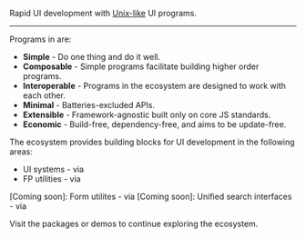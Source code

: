 

Rapid UI development with [Unix-like] UI programs.

---

Programs in <BrandLink /> are:

- **Simple** <Text variant="description">- Do one thing and do it well.</Text>
- **Composable** <Text variant="description">- Simple programs facilitate building higher order programs.</Text>
- **Interoperable** <Text variant="description">- Programs in the ecosystem are designed to work with each other.</Text>
- **Minimal** <Text variant="description">- Batteries-excluded APIs.</Text>
- **Extensible** <Text variant="description">- Framework-agnostic built only on core JS standards.</Text>
- **Economic** <Text variant="description">- Build-free, dependency-free, and aims to be update-free.</Text>

The <BrandLink /> ecosystem provides building blocks for UI development in the following areas:
- UI systems <Text variant="description">- via <PackageLink name="uinix-ui" /></Text>
- FP utilities <Text variant="description">- via <PackageLink name="uinix-fp" /></Text>
<Element as="li" disabled>
  [Coming soon]: Form utilites <Text variant="description">- via <PackageLink name="uinix-form" /></Text>
</Element>
<Element as="li" disabled>
  [Coming soon]: Unified search interfaces <Text variant="description">- via <PackageLink name="uinix-form" /></Text>
</Element>

Visit the <Link to="/packages">packages</Link> or <Link to="/demos">demos</Link> to continue exploring the <BrandLink /> ecosystem.


<!-- defs -->
[unix-like]: https://en.wikipedia.org/wiki/Unix_philosophy
